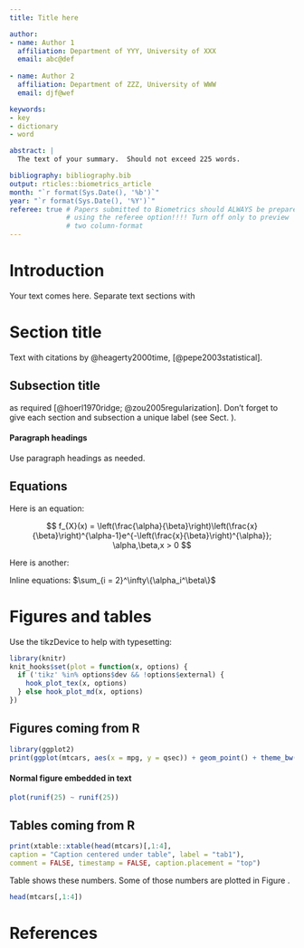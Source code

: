 ```yaml
---
title: Title here

author: 
- name: Author 1
  affiliation: Department of YYY, University of XXX
  email: abc@def
  
- name: Author 2
  affiliation: Department of ZZZ, University of WWW
  email: djf@wef

keywords:
- key
- dictionary
- word

abstract: |
  The text of your summary.  Should not exceed 225 words.

bibliography: bibliography.bib
output: rticles::biometrics_article
month: "`r format(Sys.Date(), '%b')`"
year: "`r format(Sys.Date(), '%Y')`"
referee: true # Papers submitted to Biometrics should ALWAYS be prepared
              # using the referee option!!!! Turn off only to preview
              # two column-format
---
```


# Introduction {#intro}

Your text comes here. Separate text sections with

# Section title {#sec:1}

Text with citations by @heagerty2000time, [@pepe2003statistical].

## Subsection title {#sec:2}

as required [@hoerl1970ridge; @zou2005regularization]. Don't forget to give each section
and subsection a unique label (see Sect. \ref{sec:1}).

#### Paragraph headings 

Use paragraph headings as needed.

## Equations

Here is an equation:

$$ f_{X}(x) = \left(\frac{\alpha}{\beta}\right)\left(\frac{x}{\beta}\right)^{\alpha-1}e^{-\left(\frac{x}{\beta}\right)^{\alpha}}; \alpha,\beta,x > 0 $$

Here is another:
\begin{align}
a^2+b^2=c^2
\end{align}

Inline equations: $\sum_{i = 2}^\infty\{\alpha_i^\beta\}$

# Figures and tables

Use the tikzDevice to help with typesetting:

```r
library(knitr)
knit_hooks$set(plot = function(x, options) {
  if ('tikz' %in% options$dev && !options$external) {
    hook_plot_tex(x, options)
  } else hook_plot_md(x, options)
})
```

## Figures coming from R


```r
library(ggplot2)
print(ggplot(mtcars, aes(x = mpg, y = qsec)) + geom_point() + theme_bw())
```

#### Normal figure embedded in text

```r
plot(runif(25) ~ runif(25))
```

\clearpage

## Tables coming from R


```r
print(xtable::xtable(head(mtcars)[,1:4], 
caption = "Caption centered under table", label = "tab1"), 
comment = FALSE, timestamp = FALSE, caption.placement = "top")
```

Table \ref{tab1} shows these numbers. Some of those numbers are plotted in Figure \ref{fig:fig1}.


```r
head(mtcars[,1:4])
```


# References
